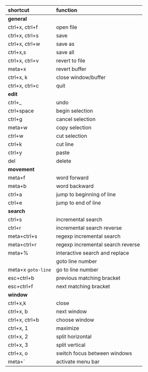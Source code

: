| shortcut | function |
|:--|:--|
| **general** |
| ctrl+x, ctrl+f | open file |
| ctrl+x, ctrl+s | save |
| ctrl+x, ctrl+w | save as |
| ctrl+x,s | save all |
| ctrl+x, ctrl+v | revert to file |
| meta+x | revert buffer |
| ctrl+x, k | close window/buffer |
| ctrl+x, ctrl+c | quit |
| **edit** |
| ctrl+_ | undo |
| ctrl+space | begin selection |
| ctrl+g | cancel selection |
| meta+w | copy selection |
| ctrl+w | cut selection |
| ctrl+k | cut line |
| ctrl+y | paste |
| del | delete |
| **movement** |
| meta+f | word forward |
| meta+b | word backward |
| ctrl+a | jump to beginning of line |
| ctrl+e | jump to end of line |
| **search** |
| ctrl+s | incremental search |
| ctrl+r | incremental search reverse |
| meta+ctrl+s | regexp incremental search |
| meta+ctrl+r | regexp incremental search reverse |
| meta+% | interactive search and replace |
|  | goto line number |
| meta+x `goto-line` | go to line number |
| esc+ctrl+b | previous matching bracket |
| esc+ctrl+f | next matching bracket |
| **window** |
| ctrl+x,k | close |
| ctrl+x, b | next window |
| ctrl+x, ctrl+b | choose window |
| ctrl+x, 1 | maximize |
| ctrl+x, 2 | split horizontal |
| ctrl+x, 3 | split vertical |
| ctrl+x, o | switch focus between windows |
| meta+` | activate menu bar |
